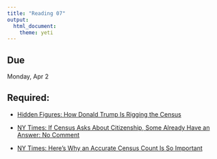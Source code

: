 ```yaml
---
title: "Reading 07"
output: 
  html_document: 
    theme: yeti
---
```


## Due

Monday, Apr 2

## Required:

- [Hidden Figures: How Donald Trump Is Rigging the Census](https://www.motherjones.com/politics/2018/03/donald-trump-rigging-2020-census-undercounting-minorities-1/)

- [NY Times: If Census Asks About Citizenship, Some Already Have an Answer: No Comment](https://www.nytimes.com/2018/03/27/us/census-undocumented-immigrants.html)

- [NY Times: Here’s Why an Accurate Census Count Is So Important](https://www.nytimes.com/2018/03/27/us/politics/census-citizenship-question.html)
